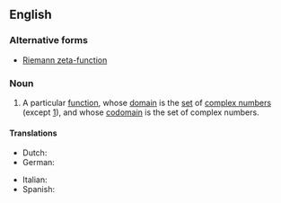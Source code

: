 ==English==
{{wikipedia}}

===Alternative forms===
* [[Riemann zeta-function]]

===Noun===
{{en-noun|sg=the [[Riemann]] [[zeta]] [[function]]|-}}

# {{mathematics}} A particular [[function]], whose [[domain]] is the [[set]] of [[complex number]]s (except [[one|1]]), and whose [[codomain]] is the set of complex numbers.

====Translations====
{{trans-top|function}}
* Dutch: {{t|nl|Riemann-zeta-functie}}
* German: {{t-|de|riemannsche ζ-Funktion|f}}
{{trans-mid}}
* Italian: {{t|it|funzione zeta di Riemann|f}}
* Spanish: {{t|es|función zeta de Riemann|f}}
{{trans-bottom}}